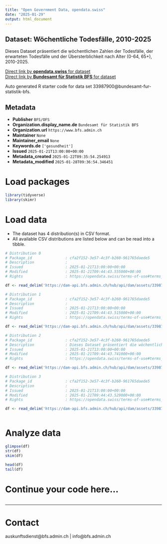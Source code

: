 ```yaml
---
title: "Open Government Data, opendata.swiss"
date: "2025-01-29"
output: html_document
---
```


## Dataset: Wöchentliche Todesfälle, 2010-2025

Dieses Dataset präsentiert die wöchentlichen Zahlen der Todesfälle, der erwarteten Todesfälle und der Übersterblichkeit nach Alter (0-64, 65+), 2010-2025.

[Direct link by **opendata.swiss** for dataset](https://opendata.swiss/de/dataset/wochentliche-todesfalle-2010-20241)<br>
[Direct link by **Bundesamt für Statistik BFS** for dataset](https://www.bfs.admin.ch/asset/de/ts-d-14.03.04.03-wr)

Auto generated R starter code for data set 33987900@bundesamt-fur-statistik-bfs.

## Metadata

- **Publisher** `BFS/OFS`
- **Organization.display_name.de** `Bundesamt für Statistik BFS`
- **Organization.url** `https://www.bfs.admin.ch`
- **Maintainer** `None`
- **Maintainer_email** `None`
- **Keywords.de** `['gesundheit']`
- **Issued** `2025-01-21T13:00:00+00:00`
- **Metadata_created** `2025-01-22T09:35:54.254913`
- **Metadata_modified** `2025-01-28T09:36:54.346451`


# Load packages

```r

library(tidyverse)
library(skimr)

```

# Load data

-   The dataset has 4 distribution(s) in CSV format.
-   All available CSV distributions are listed below and can be read into a tibble.

```r

# Distribution 0
# Package_id               : cfa2f152-3e57-4c3f-b260-961765daede5
# Description              : 
# Issued                   : 2025-01-21T13:00:00+00:00
# Modified                 : 2025-01-21T09:44:43.555000+00:00
# Rights                   : https://opendata.swiss/terms-of-use#terms_by_ask

df <- read_delim('https://dam-api.bfs.admin.ch/hub/api/dam/assets/33987912/master')

# Distribution 1
# Package_id               : cfa2f152-3e57-4c3f-b260-961765daede5
# Description              : 
# Issued                   : 2025-01-21T13:00:00+00:00
# Modified                 : 2025-01-21T09:44:43.515000+00:00
# Rights                   : https://opendata.swiss/terms-of-use#terms_by_ask

df <- read_delim('https://dam-api.bfs.admin.ch/hub/api/dam/assets/33987922/master')

# Distribution 2
# Package_id               : cfa2f152-3e57-4c3f-b260-961765daede5
# Description              : Dieses Dataset präsentiert die wöchentlichen Zahlen der Todesfälle, der erwarteten Todesfälle und der Übersterblichkeit nach Alter (0-64, 65+), 2010-2025.
# Issued                   : 2025-01-21T13:00:00+00:00
# Modified                 : 2025-01-21T09:44:43.741000+00:00
# Rights                   : https://opendata.swiss/terms-of-use#terms_by_ask

df <- read_delim('https://dam-api.bfs.admin.ch/hub/api/dam/assets/33987926/master')

# Distribution 3
# Package_id               : cfa2f152-3e57-4c3f-b260-961765daede5
# Description              : 
# Issued                   : 2025-01-21T13:00:00+00:00
# Modified                 : 2025-01-21T09:44:43.529000+00:00
# Rights                   : https://opendata.swiss/terms-of-use#terms_by_ask

df <- read_delim('https://dam-api.bfs.admin.ch/hub/api/dam/assets/33987917/master')



```

# Analyze data

```r

glimpse(df)
str(df)
skim(df)

head(df)
tail(df)

```

# Continue your code here...

```r

```

------------------------------------------------------------------------

# Contact

auskunftsdienst@bfs.admin.ch | info@bfs.admin.ch

